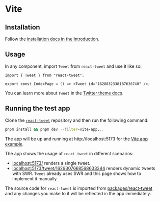 # Vite

## Installation

Follow the [installation docs in the Introduction](/#installation).

## Usage

In any component, import `Tweet` from `react-tweet` and use it like so:

```tsx
import { Tweet } from "react-tweet";

export const IndexPage = () => <Tweet id="1628832338187636740" />;
```

You can learn more about `Tweet` in the [Twitter theme docs](/twitter-theme).

## Running the test app

Clone the [`react-tweet`](https://github.com/vercel-labs/react-tweet) repository and then run the following command:

```bash
pnpm install && pnpm dev --filter=vite-app...
```

The app will be up and running at http://localhost:5173 for the [Vite app example](https://github.com/vercel-labs/react-tweet/tree/main/apps/vite-app).

The app shows the usage of `react-tweet` in different scenarios:

- [localhost:5173/](http://localhost:5173) renders a single tweet.
- [localhost:5173/tweet/1629307668568633344](http://localhost:5173/tweet/1629307668568633344) renders dynamic tweets with SWR. `Tweet` already uses SWR and this page shows how to implement it manually.

The source code for `react-tweet` is imported from [packages/react-tweet](https://github.com/vercel-labs/react-tweet/tree/main/packages/react-tweet) and any changes you make to it will be reflected in the app immediately.
